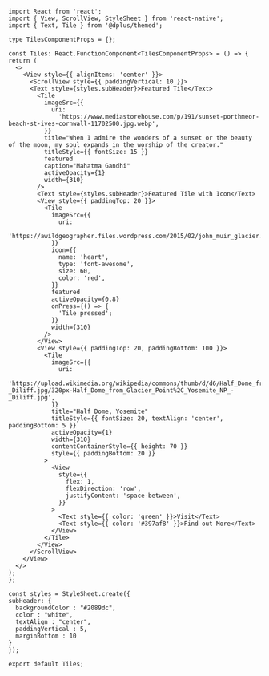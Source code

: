 ```SnackPlayer  Tile
import React from 'react';
import { View, ScrollView, StyleSheet } from 'react-native';
import { Text, Tile } from '@dplus/themed';

type TilesComponentProps = {};

const Tiles: React.FunctionComponent<TilesComponentProps> = () => {
return (
  <>
    <View style={{ alignItems: 'center' }}>
      <ScrollView style={{ paddingVertical: 10 }}>
      <Text style={styles.subHeader}>Featured Tile</Text>
        <Tile
          imageSrc={{
            uri:
              'https://www.mediastorehouse.com/p/191/sunset-porthmeor-beach-st-ives-cornwall-11702500.jpg.webp',
          }}
          title="When I admire the wonders of a sunset or the beauty of the moon, my soul expands in the worship of the creator."
          titleStyle={{ fontSize: 15 }}
          featured
          caption="Mahatma Gandhi"
          activeOpacity={1}
          width={310}
        />
        <Text style={styles.subHeader}>Featured Tile with Icon</Text>
        <View style={{ paddingTop: 20 }}>
          <Tile
            imageSrc={{
              uri:
                'https://awildgeographer.files.wordpress.com/2015/02/john_muir_glacier.jpg',
            }}
            icon={{
              name: 'heart',
              type: 'font-awesome',
              size: 60,
              color: 'red',
            }}
            featured
            activeOpacity={0.8}
            onPress={() => {
              'Tile pressed';
            }}
            width={310}
          />
        </View>
        <View style={{ paddingTop: 20, paddingBottom: 100 }}>
          <Tile
            imageSrc={{
              uri:
                'https://upload.wikimedia.org/wikipedia/commons/thumb/d/d6/Half_Dome_from_Glacier_Point%2C_Yosemite_NP_-_Diliff.jpg/320px-Half_Dome_from_Glacier_Point%2C_Yosemite_NP_-_Diliff.jpg',
            }}
            title="Half Dome, Yosemite"
            titleStyle={{ fontSize: 20, textAlign: 'center', paddingBottom: 5 }}
            activeOpacity={1}
            width={310}
            contentContainerStyle={{ height: 70 }}
            style={{ paddingBottom: 20 }}
          >
            <View
              style={{
                flex: 1,
                flexDirection: 'row',
                justifyContent: 'space-between',
              }}
            >
              <Text style={{ color: 'green' }}>Visit</Text>
              <Text style={{ color: '#397af8' }}>Find out More</Text>
            </View>
          </Tile>
        </View>
      </ScrollView>
    </View>
  </>
);
};

const styles = StyleSheet.create({
subHeader: {
  backgroundColor : "#2089dc",
  color : "white",
  textAlign : "center",
  paddingVertical : 5,
  marginBottom : 10
}
});

export default Tiles;
```
